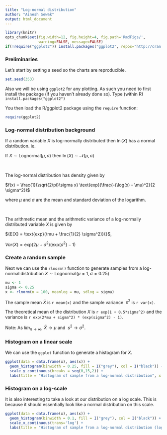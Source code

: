 ```yaml
---
title: "Log-normal distribution"
author: "Ainesh Sewak"
output: html_document
---
```


```r
library(knitr)
opts_chunk$set(fig.width=12, fig.height=4, fig.path='RmdFigs/',
               warning=FALSE, message=FALSE)
if(!require("ggplot2")) install.packages("ggplot2", repos="http://cran.us.r-project.org")
```

### Preliminaries

Let's start by setting a seed so the charts are reproducible.

```r
set.seed(353)
```

Also we will be using `ggplot2` for any plotting. As such you need to first install the package (if you haven't already done so). Type (within R) `install.packages("ggplot2")`

You then load the R/ggplot2 package using the `require` function:

```r
require(ggplot2)
```

### Log-normal distribution background

If a random variable $X$ is log-normally distributed then $\ln(X)$ has a normal distribution. ie.

If $X \sim \text{Lognormal}(\mu, \sigma)$ then $\ln(X) \sim  \mathcal{N}(\mu, \sigma)$  

<br>
 
The log-normal distribution has density given by

$f(x) = \frac{1}{\sqrt{2\pi}\sigma x} \text{exp}(\frac{-(\log(x) - \mu)^2}{2 \sigma^2})$

where $\mu$ and $\sigma$ are the mean and standard deviation of the logarithm.

<br>

The arithmetic mean and the arithmetic variance of a log-normally distributed variable $X$ is given by

${E(X) = \text{exp}(\mu + \frac{1}{2} \sigma^2)}{}$, 

${Var(X) = \text{exp}(2\mu + \sigma^2)(\text{exp}(\sigma^2) - 1)}$

### Create a random sample

Next we can use the `rlnorm()` function to generate samples from a log-normal distribution $X \sim \text{Lognormal}(\mu = 1, \sigma = 0.25)$

```r
mu <- 1
sigma <- 0.25
x <- rlnorm(n = 100, meanlog = mu, sdlog = sigma)
```

The sample mean $\bar{X}$ is `r mean(x)` and the sample variance $\ s^2$ is `r var(x)`.

The theoretical mean of the distribution $X$ is `r exp(1 + 0.5*sigma^2)` and the variance is `r exp(2*mu + sigma^2) * (exp(sigma^2) - 1)`.

Note: As $lim_{n\to\infty}$, $\bar{X} \to \mu$ and $\ s^2 \to \sigma^2$.


### Histogram on a linear scale

We can use the `ggplot` function to generate a histogram for $X$.

```r
ggplot(data = data.frame(x), aes(x)) + 
  geom_histogram(binwidth = 0.25, fill = I("grey"), col = I("black")) +
  scale_y_continuous(breaks = seq(0,15,2)) + 
  labs(title = "Histogram of sample from a log-normal distribution", x = "X", y = "Observation Count")
```

### Histogram on a log-scale

It is also interesting to take a look at our distribution on a log scale. This is because it should essentially look like a normal distribution on this scale.

```r

ggplot(data = data.frame(x), aes(x)) + 
  geom_histogram(binwidth = 0.1, fill = I("grey"), col = I("black")) +
  scale_x_continuous(trans='log') + 
  labs(title = "Histogram of sample from a log-normal distribution (log scale)", x = "X (log scale)", y = "Observation Count")
```
